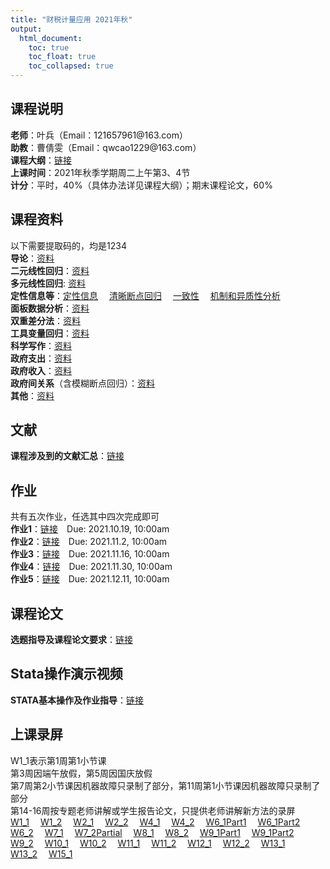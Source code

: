 ```yaml
---
title: "财税计量应用 2021年秋"
output: 
  html_document:
    toc: true
    toc_float: true
    toc_collapsed: true
---
```


## 课程说明
**老师**：叶兵（Email：121657961@163.com）  
**助教**：曹倩雯（Email：qwcao1229@163.com）  
**课程大纲**：[链接](https://kdocs.cn/l/ciSxGr4aZcML)   
**上课时间**：2021年秋季学期周二上午第3、4节  
**计分**：平时，40%（具体办法详见课程大纲）；期末课程论文，60%
  
## 课程资料  
以下需要提取码的，均是1234  
**导论**：[资料](https://pan.baidu.com/s/1NoLUUUCrzwb2hvARFyV2gw)<br>
**二元线性回归**：[资料](https://pan.baidu.com/s/1AX4P5pmvfdC97hlQ8Ixaug)<br>
**多元线性回归**: [资料](https://pan.baidu.com/s/1huMmO4B77Hfao0LllUvflw)<br>
**定性信息等**：[定性信息](https://pan.baidu.com/s/1AVOjkZnv9pcvLFcap2rTtw)&emsp;
[清晰断点回归](https://pan.baidu.com/s/1Q813JXxF1pdOSORQKdSIhQ)&emsp;
[一致性](https://pan.baidu.com/s/1rWm8CVsl9Nl1XxNEDWmgZw)&emsp;
[机制和异质性分析](https://pan.baidu.com/s/1OlUhc-J2VizR-R89m3eU4A)&emsp;<br>
**面板数据分析**：[资料](https://pan.baidu.com/s/1EyRTdnFzwUWxbb8SUnX_pA)<br>
**双重差分法**：[资料](https://pan.baidu.com/s/1FNtYWLc0Xj8VpdmNrj-z6g)<br>
**工具变量回归**：[资料](https://pan.baidu.com/s/1YktDnmfr4byCX2Gz__R3kg)<br>
**科学写作**：[资料](https://pan.baidu.com/s/1rOgR4aegSiXDSgiF5hheng)<br>
**政府支出**：[资料](https://pan.baidu.com/s/1-07KF3oFj3fgvy68nlw-1w)<br>
**政府收入**：[资料](https://pan.baidu.com/s/1NTSVelhOFbHReUF0zbOUjA)<br>
**政府间关系**（含模糊断点回归）：[资料](https://pan.baidu.com/s/19914lQtp6vmfetVOqayPDw)<br>
**其他**：[资料](https://pan.baidu.com/s/10z7ERmwsqhOBK-3J7ZZFog)<br>
  
## 文献  
**课程涉及到的文献汇总**：[链接](https://pan.baidu.com/s/1yQGcnsRIojbK1n6Gt124Wg)<br>
  
## 作业  
共有五次作业，任选其中四次完成即可  
**作业1**：[链接](https://pan.baidu.com/s/1io_470FBBYzbyN0hutP2qA)&emsp;Due: 2021.10.19, 10:00am<br>
**作业2**：[链接](https://pan.baidu.com/s/1Ili1hh1DLchVExltgBSxCw)&emsp;Due: 2021.11.2, 10:00am<br>
**作业3**：[链接](https://pan.baidu.com/s/1NtKAajxhC1QJpLfKERV1xw)&emsp;Due: 2021.11.16, 10:00am<br>
**作业4**：[链接](https://pan.baidu.com/s/1zrSxrldRI0HGuC5Rn9vtrg)&emsp;Due: 2021.11.30, 10:00am<br>
**作业5**：[链接](https://pan.baidu.com/s/1RLSvK90NVzpvAv5EXmSa4g)&emsp;Due: 2021.12.11, 10:00am<br>
  
## 课程论文  
**选题指导及课程论文要求**：[链接](https://kdocs.cn/l/cpfcteLAPnev)<br>
  
## Stata操作演示视频  
**STATA基本操作及作业指导**：[链接](https://pan.baidu.com/s/1DXzkxDQvYtccY7dbmhtppA)<br>
  
## 上课录屏  
W1_1表示第1周第1小节课  
第3周因端午放假，第5周因国庆放假  
第7周第2小节课因机器故障只录制了部分，第11周第1小节课因机器故障只录制了部分  
第14-16周按专题老师讲解或学生报告论文，只提供老师讲解新方法的录屏   
[W1_1](http://aiplay.iflyink.com/#/webShare?localId=ef18d6047660bcd888d336b05e5bc507&uid=Tvf4YC6/GyyJTOgYyScpidQmXORhXeoBGS0gpWNZqGGQaOciJDVLZJoyT4XlrjIeSR25Dwy6%2BDpnwvTOX6D2%2BTSF8DdP8Wr3JEme23NEXepBH9aoWSXpHINZtAhqRNCRZ4YbEicIDDS8VREK%2BOnXEY8gPCKXmjBNynwx7au8crE=)&emsp;
[W1_2](http://aiplay.iflyink.com/#/webShare?localId=5a56934012c2e9cbab7eef86b0d1218f&uid=Tvf4YC6/GyyJTOgYyScpidQmXORhXeoBGS0gpWNZqGGQaOciJDVLZJoyT4XlrjIeSR25Dwy6%2BDpnwvTOX6D2%2BTSF8DdP8Wr3JEme23NEXepBH9aoWSXpHINZtAhqRNCRZ4YbEicIDDS8VREK%2BOnXEY8gPCKXmjBNynwx7au8crE=)&emsp;
[W2_1](http://aiplay.iflyink.com/#/webShare?localId=03f43a4be7eef0f001446f00a77493ee&uid=aGd3gheQzzdC8BG3RBtgUe1EpUVU0saYjpURV4EC0lEKQd7tnFEWuX6XrSoZujCi8ZXXoqs5JiRUnWWbyza86WazPvSmZjptT5JGQ/XDx150BMDoQ1u3yu1gpsetukftbzCtvzIgukVmptRviBXLZ/Fz0mGAnGNtduFCGWQ6/ss=)&emsp;
[W2_2](http://aiplay.iflyink.com/#/webShare?localId=9c11c688905e054a47a144592d5ce921&uid=aGd3gheQzzdC8BG3RBtgUe1EpUVU0saYjpURV4EC0lEKQd7tnFEWuX6XrSoZujCi8ZXXoqs5JiRUnWWbyza86WazPvSmZjptT5JGQ/XDx150BMDoQ1u3yu1gpsetukftbzCtvzIgukVmptRviBXLZ/Fz0mGAnGNtduFCGWQ6/ss=)&emsp;
[W4_1](http://aiplay.iflyink.com/#/webShare?localId=bd1596658f44007d8d47f0a51b7c6eaa&uid=EMJmbre6GDNFefx95HwpbMcsnJvJ2VujcCLqLtyfAdJy1nzoHyFZ2S5RFqv5K5GpGSN7BXKuig4tmF6mpygS2y2%2Bz1OvP1cpvvaSs4ZfeYn89xSSY4fEvSUjJd%2BuksA3tp%2BKk2ozBNmhQbpi%2B4noi7k2IYgjQtAz%2BjIf4IE/aGs=)&emsp;
[W4_2](http://aiplay.iflyink.com/#/webShare?localId=feb21b0233e23e972ac6446d7f7042f3&uid=EMJmbre6GDNFefx95HwpbMcsnJvJ2VujcCLqLtyfAdJy1nzoHyFZ2S5RFqv5K5GpGSN7BXKuig4tmF6mpygS2y2%2Bz1OvP1cpvvaSs4ZfeYn89xSSY4fEvSUjJd%2BuksA3tp%2BKk2ozBNmhQbpi%2B4noi7k2IYgjQtAz%2BjIf4IE/aGs=)&emsp;
[W6_1Part1](http://aiplay.iflyink.com/#/webShare?localId=fa0a20103421052263c0b9c5c7225638&uid=UDr75EDdZazp7Qt/%2B11L4qr2B0kqXo6FQNCx/swFrUVlfLxOMD2RIcaldlufXJek8GV%2BftHy4FicY%2BEeyzEt/oZW4VSy24m58HsFlGE62G5KXeynsuDfmW2%2BWQo8b6HSAp%2B%2BKj8BR2Zj/wWfwwyTQzc1A%2BLGTz58RCMq0Zy2AVM=)&emsp;
[W6_1Part2](http://aiplay.iflyink.com/#/webShare?localId=909f5659735288d5d15ade4616adb39d&uid=UDr75EDdZazp7Qt/%2B11L4qr2B0kqXo6FQNCx/swFrUVlfLxOMD2RIcaldlufXJek8GV%2BftHy4FicY%2BEeyzEt/oZW4VSy24m58HsFlGE62G5KXeynsuDfmW2%2BWQo8b6HSAp%2B%2BKj8BR2Zj/wWfwwyTQzc1A%2BLGTz58RCMq0Zy2AVM=)&emsp;
[W6_2](http://aiplay.iflyink.com/#/webShare?localId=ca888d68d580b55ee3e1224e3a323e82&uid=UDr75EDdZazp7Qt/%2B11L4qr2B0kqXo6FQNCx/swFrUVlfLxOMD2RIcaldlufXJek8GV%2BftHy4FicY%2BEeyzEt/oZW4VSy24m58HsFlGE62G5KXeynsuDfmW2%2BWQo8b6HSAp%2B%2BKj8BR2Zj/wWfwwyTQzc1A%2BLGTz58RCMq0Zy2AVM=)&emsp;
[W7_1](http://aiplay.iflyink.com/#/webShare?localId=8d349c9a3e47fb95567df406612fbb6a&uid=aeK/0ST%2BuwJe6DyfudX8ayqaLVtdBV5sNiIUMBTqu47AtvWmc2C9oa9sO7TvCcJukUw8lSyDVCvo1laQgfR53gFbS3cxSePTQT7u5YQfOuZS2S%2BggRBOhZUM1skGW8BjwuVI3pQLVloNpDBuDCo39WEa9kiJeE%2BRSgIe3BhgQko=)&emsp;
[W7_2Partial](http://aiplay.iflyink.com/#/webShare?localId=4eb8ee035d08aab8071ae1f23814ae34&uid=aeK/0ST%2BuwJe6DyfudX8ayqaLVtdBV5sNiIUMBTqu47AtvWmc2C9oa9sO7TvCcJukUw8lSyDVCvo1laQgfR53gFbS3cxSePTQT7u5YQfOuZS2S%2BggRBOhZUM1skGW8BjwuVI3pQLVloNpDBuDCo39WEa9kiJeE%2BRSgIe3BhgQko=)&emsp;
[W8_1](http://aiplay.iflyink.com/#/webShare?localId=5b3cc17bcb98269b61d50935e40a831d&uid=hPKx0p%2BsHICyQv7RQlK0HGA1VXq0ClV1Z6WD%2B2OyiqrGuO57JUzHH0l8I4uhqfkvWO9NzzfjmxrWQqYMBHzPoDKSwlqUMXdgtEaSb0ZBTkLHmKwY56IPIuMLHWrLq%2BXyfr6nqoC1yISpI/2bTMgQa0unlPqwCGCnIijTh8pJ6Q==)&emsp;
[W8_2](http://aiplay.iflyink.com/#/webShare?localId=48d28ec8139cbad514698173e7fa3253&uid=hPKx0p%2BsHICyQv7RQlK0HGA1VXq0ClV1Z6WD%2B2OyiqrGuO57JUzHH0l8I4uhqfkvWO9NzzfjmxrWQqYMBHzPoDKSwlqUMXdgtEaSb0ZBTkLHmKwY56IPIuMLHWrLq%2BXyfr6nqoC1yISpI/2bTMgQa0unlPqwCGCnIijTh8pJ6Q==)&emsp;
[W9_1Part1](http://aiplay.iflyink.com/#/webShare?localId=3b790b219457763c4faa8b3482b9d1be&uid=JVgVBczvfF8/sUCIeTXHF1SNT%2BElhO9trZZwYEToXyvh6YLbtkliUQ9pZNFpur156Yfh82XcjZGSNWy0WyuPj59%2BunwMMdnygDFsngivay4D0VCRdGf0ZnSWxVMbEfAumV%2BFnn7DLEGwOboc36nKbfDM8I1LvQTMhhsm3ZgWdMI=)&emsp;
[W9_1Part2](http://aiplay.iflyink.com/#/webShare?localId=b223e09e6d148b0331ca427deb71dd59&uid=JVgVBczvfF8/sUCIeTXHF1SNT%2BElhO9trZZwYEToXyvh6YLbtkliUQ9pZNFpur156Yfh82XcjZGSNWy0WyuPj59%2BunwMMdnygDFsngivay4D0VCRdGf0ZnSWxVMbEfAumV%2BFnn7DLEGwOboc36nKbfDM8I1LvQTMhhsm3ZgWdMI=)&emsp;
[W9_2](http://aiplay.iflyink.com/#/webShare?localId=fa3bff3d9eb078f87769a28784017dc0&uid=JVgVBczvfF8/sUCIeTXHF1SNT%2BElhO9trZZwYEToXyvh6YLbtkliUQ9pZNFpur156Yfh82XcjZGSNWy0WyuPj59%2BunwMMdnygDFsngivay4D0VCRdGf0ZnSWxVMbEfAumV%2BFnn7DLEGwOboc36nKbfDM8I1LvQTMhhsm3ZgWdMI=)&emsp;
[W10_1](http://aiplay.iflyink.com/#/webShare?localId=2c390819697496d765b8cbc43cb6fce0&uid=gL5uV36VBUVzaEIoPpY3ECjXheXAC1UdzQC9RxrL4RYp6V7NbGmUCUCJAKDlzugrSYIz3y0tE1KFFR2F/VZkdtnxoWI08M3DGzbnak7GZs86H7FijKg5fEyu%2BwPwjsfUVTiE/UzeN2MqWd7i/nAOrU8v3bIca1hLh8eyhd003oM=)&emsp;
[W10_2](http://aiplay.iflyink.com/#/webShare?localId=afa826da8489efbb2eaec13514882d66&uid=gL5uV36VBUVzaEIoPpY3ECjXheXAC1UdzQC9RxrL4RYp6V7NbGmUCUCJAKDlzugrSYIz3y0tE1KFFR2F/VZkdtnxoWI08M3DGzbnak7GZs86H7FijKg5fEyu%2BwPwjsfUVTiE/UzeN2MqWd7i/nAOrU8v3bIca1hLh8eyhd003oM=)&emsp;
[W11_1](http://aiplay.iflyink.com/#/webShare?localId=345c7c25d10960a24b8fba4899242afe&uid=YM1QWApIFHNUqokBoBRKTwyYNIG%2B4xjBHOVcQCjPPrH6vk15lmZBZHgETmRUCysqC3dtHnMgvweVJe909okKr3PToZ2yYDBq7LA6UEeU10J8oFPx5XdaxMjcaDuuMMChjQO8VvpkaIO0AZ/F9Hor0IpyyVe8nRy8V1%2BS5zQbJBY=)&emsp;
[W11_2](http://aiplay.iflyink.com/#/webShare?localId=11330146db0bc1b98a3a249d539c8e32&uid=YM1QWApIFHNUqokBoBRKTwyYNIG%2B4xjBHOVcQCjPPrH6vk15lmZBZHgETmRUCysqC3dtHnMgvweVJe909okKr3PToZ2yYDBq7LA6UEeU10J8oFPx5XdaxMjcaDuuMMChjQO8VvpkaIO0AZ/F9Hor0IpyyVe8nRy8V1%2BS5zQbJBY=)&emsp;
[W12_1](http://aiplay.iflyink.com/#/webShare?localId=eb8acb110d4b6b800e9b97ece3ba7060&uid=TDwUJHuhL0%2Bld%2B%2BWehIjVW8g2D4%2BlqI/UCIKihZK3a36NFmvTOV804YT5hpeSv62LElkhIGDUds6Mfdgi0eVUUyRSwVDMr%2BCZWAJH8arkFPnycCjvbLe80iTdft0McJfStAbcKNsKgiryeWaD74ebZmvARg8AVeB5DMBR11agV8=)&emsp;
[W12_2](http://aiplay.iflyink.com/#/webShare?localId=e4a1a1c38ebd873f6a3fe941b0a932b6&uid=TDwUJHuhL0%2Bld%2B%2BWehIjVW8g2D4%2BlqI/UCIKihZK3a36NFmvTOV804YT5hpeSv62LElkhIGDUds6Mfdgi0eVUUyRSwVDMr%2BCZWAJH8arkFPnycCjvbLe80iTdft0McJfStAbcKNsKgiryeWaD74ebZmvARg8AVeB5DMBR11agV8=)&emsp;
[W13_1](http://aiplay.iflyink.com/#/webShare?localId=ceb1c0dcb0cce97f7640e1a21433f775&uid=WE5jbA6xDgz3PbwYVOBEh5OnHPukExlf82qQEt3QufueNxQpXtFWZXCf8IofrbiQf6aBvMgFzmRXiBr62PxQ9aSen1KjsBOQyWqPqDPYiFPqn1yEZlLDl3YrjxX4QCJmNHaTWVlJ62Wp3jCg14a5izpcqAZrnA/4tMLMNVnClKk=)&emsp;
[W13_2](http://aiplay.iflyink.com/#/webShare?localId=19f760a50975f715d9fec69546224c8d&uid=WE5jbA6xDgz3PbwYVOBEh5OnHPukExlf82qQEt3QufueNxQpXtFWZXCf8IofrbiQf6aBvMgFzmRXiBr62PxQ9aSen1KjsBOQyWqPqDPYiFPqn1yEZlLDl3YrjxX4QCJmNHaTWVlJ62Wp3jCg14a5izpcqAZrnA/4tMLMNVnClKk=)&emsp;
[W15_1](http://aiplay.iflyink.com/#/webShare?localId=a204e612b499a7e1953459c43350af32&uid=HM0f/2Usa4OEZkcDo/PLJTec8ZA38Y8PNgJwUyPH/knUZEIkKyWwJ6YA//y1srkbFtJaAeio39cWS5PiGh19eNKVZZEY8iH33M243VW8m/Y0iy8iYqfA1B7GHUN%2BUMjyIdMhDqqgciC6JHFS2lM4xhpx0yfgMWj9ieFGkgSMUJ8=)
